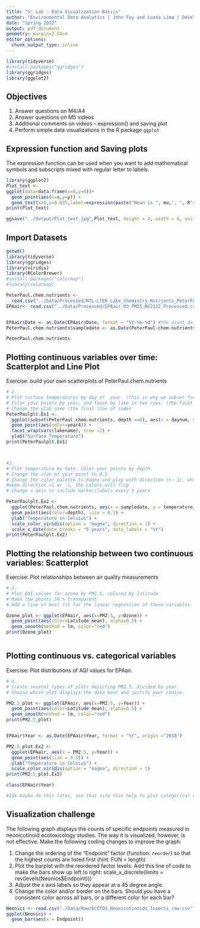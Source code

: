 ```yaml
---
title: "5: Lab - Data Visualization Basics"
author: "Environmental Data Analytics | John Fay and Luana Lima | Developed by Kateri Salk"
date: "Spring 2022"
output: pdf_document
geometry: margin=2.54cm
editor_options: 
  chunk_output_type: inline
---
```

```r
library(tidyverse)
#install.packages("ggridges")
library(ggridges)
library(ggplot2)

```
## Objectives
1. Answer questions on M4/A4
2. Answer questions on M5 videos
3. Additional comments on videos - expression() and saving plot
4. Perform simple data visualizations in the R package `ggplot`

## Expression function and Saving plots

The expression function can be used when you want to add mathematical symbols and subscripts mixed with regular letter to labels. 

```r
library(ggplot2)
Plot_text <-
ggplot(data=data.frame(x=0,y=0))+
  geom_point(aes(x=x,y=y)) +
  geom_text(x=0,y=0.025,label=expression(paste("Mean is ", mu,", ", R^{2},'=0.6')))
print(Plot_text)

ggsave("../Output/Plot_text.jpg",Plot_text, height = 4, width = 6, units = "in", dpi = 300)

```

## Import Datasets

```r
getwd()
library(tidyverse)
library(ggridges)
library(viridis)
library(RColorBrewer)
#install.packages("colormap")
#library(colormap)

PeterPaul.chem.nutrients <- 
  read.csv("../Data/Processed/NTL-LTER_Lake_Chemistry_Nutrients_PeterPaul_Processed.csv", stringsAsFactors = TRUE)
EPAair<- read.csv("../Data/Processed/EPAair_O3_PM25_NC2122_Processed.csv", stringsAsFactors = TRUE) 


EPAair$Date <- as.Date(EPAair$Date, format = "%Y-%m-%d") #the usual date thing
PeterPaul.chem.nutrients$sampledate <- as.Date(PeterPaul.chem.nutrients$sampledate, format = "%Y-%m-%d") #the usual date thing

PeterPaul.chem.nutrients
```


## Plotting continuous variables over time: Scatterplot and Line Plot

Exercise: build your own scatterplots of PeterPaul.chem.nutrients

```r

# 1. 
# Plot surface temperatures by day of  year. (this is why we subset for depth == 0)
# Color your points by year, and facet by lake in two rows. (the facet creates two graphs, see the lesson)
# Change the ylab name (the final line of code)
PeterPaulplt.Ex1 <- 
  ggplot(subset(PeterPaul.chem.nutrients, depth ==0), aes(x = daynum, y = temperature_C)) +
  geom_point(aes(color=year4)) +
  facet_wrap(vars(lakename), nrow =2) +
  ylab("Surface Temperature")
print(PeterPaulplt.Ex1)



#2. 
# Plot temperature by date. Color your points by depth.
# Change the size of your point to 0.5
# Change the color palette to magma and play with direction (+- 1), which one makes more sense?
#when direction =1 or -1, the colors will flip
# Change x axis to include marker/labels every 5 years

PeterPaulplt.Ex2 <- 
  ggplot(PeterPaul.chem.nutrients, aes(x = sampledate, y = temperature_C)) +
  geom_point(aes(color=depth), size = 0.5) + 
  ylab("Temperature in Celsius") +
  scale_color_viridis(option = "magma", direction = 1) +
  scale_x_date(date_breaks = "5 years", date_labels = "%Y")
print(PeterPaulplt.Ex2)


```
## Plotting the relationship between two continuous variables: Scatterplot

Exercise: Plot relationships between air quality measurements

```r

# 3. 
# Plot AQI values for ozone by PM2.5, colored by latitude 
# Make the points 50 % transparent
# Add a line of best fit for the linear regression of these variables.

Ozone_plot <- ggplot(EPAair, aes(x=PM2.5, y=Ozone)) +
  geom_point(aes(color=Latitude_mean), alpha=0.5) +
  geom_smooth(method = lm, color="red")
print(Ozone_plot)



```

## Plotting continuous vs. categorical variables

Exercise: Plot distributions of AQI values for EPAair.

```r

# 4. 
# Create several types of plots depicting PM2.5, divided by year. 
# Choose which plot displays the data best and justify your choice. 

PM2.5_plot <- ggplot(EPAair, aes(x=PM2.5, y=Year)) +
  geom_point(aes(color=Latitude_mean), alpha=0.5) +
  geom_smooth(method = lm, color="red")
print(PM2.5_plot)


EPAair$Year <- as.Date(EPAair$Year, format = "%Y", origin ="2018")

PM2.5_plot.Ex2 <- 
  ggplot(EPAair, aes(x = PM2.5, y=Year)) +
  geom_point(aes(size = 0.5)) + 
  ylab("Temperature in Celsius") +
  scale_color_viridis(option = "magma", direction = 1)
print(PM2.5_plot.Ex2)

class(EPAair$Year)

#Idk maybe do this later, use that site that help to plot categorical variables
```


## Visualization challenge

The following graph displays the counts of specific endpoints measured in neonicotinoid ecotoxicology studies. The way it is visualized, however, is not effective. Make the following coding changes to improve the graph: 

1. Change the ordering of the "Endpoint" factor (function: `reorder`) so that the highest counts are listed first (hint: FUN = length)
2. Plot the barplot with the reordered factor levels. Add this line of code to make the bars show up left to right:   scale_x_discrete(limits = rev(levels(Neonics$Endpoint)))
3. Adjust the x axis labels so they appear at a 45 degree angle. 
4. Change the color and/or border on the bars. Should you have a consistent color across all bars, or a different color for each bar?
```r

Neonics <- read.csv("./Data/Raw/ECOTOX_Neonicotinoids_Insects_raw.csv")
ggplot(Neonics) +
  geom_bar(aes(x = Endpoint))



```
